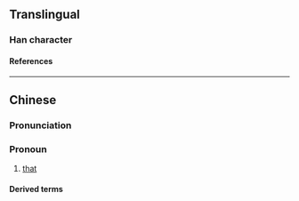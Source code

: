 {{character info/new}}
==Translingual==

===Han character===
{{Han char|rn=30|rad=口|as=10|sn=13|four=66000|canj=ROWR|ids=⿰口個}}

====References====
{{Han ref|kx=0204.111|hdz=10668.091|uh=55F0}}

----

==Chinese==
{{zh-forms|s=𠮶|alt=果}}

===Pronunciation===
{{zh-pron
|m=gě,gè
|c=go2
|cat=pron
}}

===Pronoun===
{{zh-pronoun}}

# {{lb|zh|Cantonese}} [[that]]

====Derived terms====
{{zh-der|嗰個:that|嗰啲:those|嗰便:there|嗰度:there|嗰處:there|嗰次:that time|嗰陣:at the time|嗰排:in those days|嗰頭:over there}}